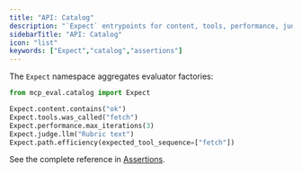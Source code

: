 ```yaml
---
title: "API: Catalog"
description: "`Expect` entrypoints for content, tools, performance, judges, and path."
sidebarTitle: "API: Catalog"
icon: "list"
keywords: ["Expect","catalog","assertions"]
---
```


The `Expect` namespace aggregates evaluator factories:

```python
from mcp_eval.catalog import Expect

Expect.content.contains("ok")
Expect.tools.was_called("fetch")
Expect.performance.max_iterations(3)
Expect.judge.llm("Rubric text")
Expect.path.efficiency(expected_tool_sequence=["fetch"]) 
```

See the complete reference in [Assertions](./assertions.mdx).


